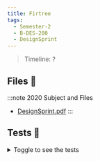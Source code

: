 ```yaml
---
title: Firtree
tags:
  - Semester-2
  - B-DES-200
  - DesignSprint
---
```

> Timeline: ?


## Files 📂

:::note 2020 Subject and Files
- [DesignSprint.pdf](https://github.com/Studio-17/Epitech-Subjects/raw/main/Semester-2/B-DES-200/DesignSprint/DesignSprint.pdf)
:::

## Tests 🤖
<details>
  <summary>Toggle to see the tests</summary>
  <div>
Yo
  </div>
</details>

